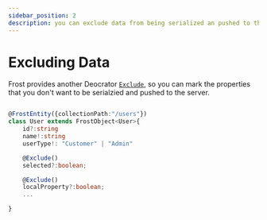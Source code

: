 ```yaml
---
sidebar_position: 2
description: you can exclude data from being serialized an pushed to the server.
---
```


# Excluding Data
Frost provides another Deocrator [`Exclude`](/api/decorators/Exclude), so you can mark the properties that you don't want to be serialzied and pushed to the server.

```ts

@FrostEntity({collectionPath:"/users"})
class User extends FrostObject<User>{
    id?:string
    name!:string
    userType!: "Customer" | "Admin"

    @Exclude()
    selected?:boolean;

    @Exclude()
    localProperty?:boolean;
    ...

}
```
